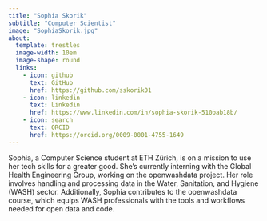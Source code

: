 ```yaml
---
title: "Sophia Skorik"
subtitle: "Computer Scientist"
image: "SophiaSkorik.jpg"
about:
  template: trestles
  image-width: 10em
  image-shape: round
  links:
    - icon: github
      text: GitHub
      href: https://github.com/sskorik01
    - icon: linkedin
      text: Linkedin
      href: https://www.linkedin.com/in/sophia-skorik-510bab18b/
    - icon: search
      text: ORCID
      href: https://orcid.org/0009-0001-4755-1649
---
```


Sophia, a Computer Science student at ETH Zürich, is on a mission to use her tech skills for a greater good. She's currently interning with the Global Health Engineering Group, working on the openwashdata project. Her role involves handling and processing data in the Water, Sanitation, and Hygiene (WASH) sector. Additionally, Sophia contributes to the openwashdata course, which equips WASH professionals with the tools and workflows needed for open data and code.
